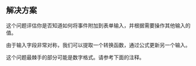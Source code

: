 ## 解决方案

这个问题评估你是否知道如何将事件附加到表单输入，并根据需要操作其他输入的值。

由于输入字段非常对称，我们可以提取一个转换函数，通过公式更新另一个输入。

这个问题最棘手的部分可能是数字格式。请参考下面的注释。
